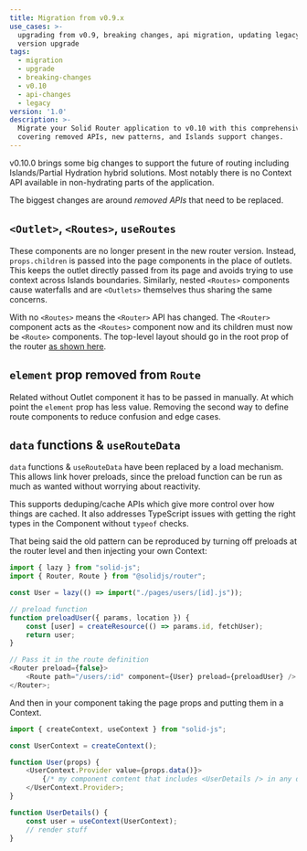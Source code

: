 ```yaml
---
title: Migration from v0.9.x
use_cases: >-
  upgrading from v0.9, breaking changes, api migration, updating legacy code,
  version upgrade
tags:
  - migration
  - upgrade
  - breaking-changes
  - v0.10
  - api-changes
  - legacy
version: '1.0'
description: >-
  Migrate your Solid Router application to v0.10 with this comprehensive guide
  covering removed APIs, new patterns, and Islands support changes.
---
```


v0.10.0 brings some big changes to support the future of routing including Islands/Partial Hydration hybrid solutions.
Most notably there is no Context API available in non-hydrating parts of the application.

The biggest changes are around _removed APIs_ that need to be replaced.

## `<Outlet>`, `<Routes>`, `useRoutes`

These components are no longer present in the new router version. Instead, `props.children` is passed into the page components in the place of outlets.
This keeps the outlet directly passed from its page and avoids trying to use context across Islands boundaries.
Similarly, nested `<Routes>` components cause waterfalls and are `<Outlets>` themselves thus sharing the same concerns.

With no `<Routes>` means the `<Router>` API has changed.
The `<Router>` component acts as the `<Routes>` component now and its children must now be `<Route>` components.
The top-level layout should go in the root prop of the router [as shown here](/solid-router/concepts/layouts#root-level-layouts).

## `element` prop removed from `Route`

Related without Outlet component it has to be passed in manually.
At which point the `element` prop has less value.
Removing the second way to define route components to reduce confusion and edge cases.

## `data` functions & `useRouteData`

`data` functions & `useRouteData` have been replaced by a load mechanism.
This allows link hover preloads, since the preload function can be run as much as wanted without worrying about reactivity.

This supports deduping/cache APIs which give more control over how things are cached.
It also addresses TypeScript issues with getting the right types in the Component without `typeof` checks.

That being said the old pattern can be reproduced by turning off preloads at the router level and then injecting your own Context:

```js
import { lazy } from "solid-js";
import { Router, Route } from "@solidjs/router";

const User = lazy(() => import("./pages/users/[id].js"));

// preload function
function preloadUser({ params, location }) {
	const [user] = createResource(() => params.id, fetchUser);
	return user;
}

// Pass it in the route definition
<Router preload={false}>
	<Route path="/users/:id" component={User} preload={preloadUser} />
</Router>;
```

And then in your component taking the page props and putting them in a Context.

```js
import { createContext, useContext } from "solid-js";

const UserContext = createContext();

function User(props) {
	<UserContext.Provider value={props.data()}>
		{/* my component content that includes <UserDetails /> in any depth  */}
	</UserContext.Provider>;
}

function UserDetails() {
	const user = useContext(UserContext);
	// render stuff
}
```
